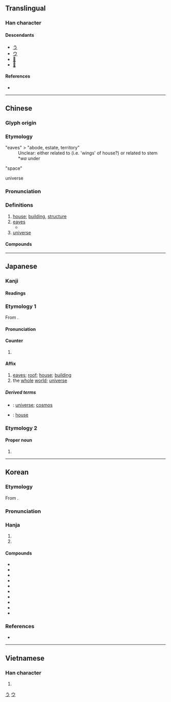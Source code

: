 {{also|字|亭|宁}}
{{character info}}
==Translingual==

===Han character===
{{Han char|rn=40|rad=宀|as=03|sn=6|four=30401|canj=JMD|ids=⿱宀于}}

====Descendants====
* [[う]]
* [[ウ]]
* [[𛀊]]
* [[𛀋]]

====References====
* {{Han ref|kx=0282.020|dkj=07067|dj=0551.220|hdz=20911.070|uh=5B87|ud=23431|bh=A674|bd=42612}}

[[Category:Han characters from which hiragana were derived|う]]
[[Category:Han characters from which katakana were derived|ウ]]

----

==Chinese==
{{zh-forms|alt=𡧃}}

===Glyph origin===
{{Han etym}}
{{Han compound|宀|于|c1=s|c2=p|ls=psc|t1=house}}

===Etymology===
;"eaves" > "abode, estate, territory"
:Unclear: either related to {{och-l|羽|wings}} (i.e. 'wings' of house?) or related to stem *''wa'' under {{och-l|況|tr=*hwaŋh}}

;"space"
:{{rfe|zh|From "abode" < "eaves"?}}

;universe
:{{rfe|zh|From "space" < "abode" < "eaves"}}

===Pronunciation===
{{zh-pron
|m=yǔ
|m-s=yu3
|c=jyu5
|c-t=yi4
|g=y3
|h=pfs=yí/yî;gd=yi3
|j=
|md=ṳ̄
|mn=xm,qz,tw:ú/zz:í
|mn-t=u2
|w=3hhy
|x=y3
|mc=y
|oc=y
|cat=n
}}

===Definitions===
{{zh-hanzi}}

# [[house]]; [[building]], [[structure]]
# [[eaves]]
#* {{zh-x|果臝 之 實、亦 施 于 宇。|The fruit of the heavenly gourd, would be hanging about our eaves;|ref=Shijing}}
# [[universe]]

====Compounds====
{{zh-der|仁宇|功濟宇內|區宇|區宇一清|器宇|器宇不凡|器宇軒昂|土宇|壇宇|天宇|威震寰宇|宇下|宇內|穹宇|宇宙|宇宙塵|宇宙射線|宇宙年|宇宙火箭|宇宙站|宇宙線|宇宙觀|宇宙速度|宇宙鋒|宇宙飛船|宇文|宇文化及|宇文泰|宇文覺|宇文護|宇航|宇量|宸宇|寰宇|寰宇記|屋宇|島宇宙|峻宇|庭宇|廟宇|廨宇|御宇|德宇|房宇|拓宇|握圖臨宇|故宇|敗宇頹垣|望衡對宇|杜宇|梵宇|棟宇|樓宇|殿宇|氣宇|氣宇昂昂|氣宇軒昂|海宇|海宇昇平|牆宇|玉宇|琳宮梵宇|瓊樓玉宇|瓊臺玉宇|疆宇|眉宇|真宇|神宇|祠宇|紫芝眉宇|紺宇|胸宇|膨脹宇宙|芝宇|衡宇|觀宇|賓宇|軒宇|軒昂氣宇|邃宇|隙宇|韻宇|飛宇|黌宇}}

----

==Japanese==

===Kanji===
{{ja-kanji|grade=6|rs=宀03}}

====Readings====
{{ja-readings
|goon=う
|kanon=う
|kun=のき-, いえ-
}}

===Etymology 1===
{{ja-kanjitab|う|yomi=on}}
From {{der|ja|ltc|sort=う|-}} {{ltc-l|宇}}.

====Pronunciation====
{{ja-pron|う|y=on}}

====Counter====
{{ja-pos|counter|う}}

# {{n-g|Counter for [[building]]s, [[roof]]s, etc.}}

====Affix====
{{ja-pos|affix|う}}

# [[eaves]]; [[roof]]; [[house]]; [[building]]
# the [[whole]] [[world]]; [[universe]]

=====Derived terms=====
{{der-top}}
* {{ja-r|宇%宙|う%ちゅう}}: [[universe]]; [[cosmos]]
* {{ja-r|屋%宇|おく%う}}: [[house]]
{{der-bottom}}

===Etymology 2===

====Proper noun====
{{ja-pos|proper|さかい}}

# {{given name|ja|female|sort=さかい}}

----

==Korean==

===Etymology===
From {{der|ko|ltc|-}} {{ltc-l|宇|id=1}}. {{hanja-hunmong|우〯|wǔ|天文#상01A}}

===Pronunciation===
{{ko-hanja-pron|우|l=y}}

===Hanja===
{{ko-hanja-search}}
{{ko-hanja|집|우}}

# {{hanja form of|우|[[whole]] [[world]]; [[universe]]}}
# {{hanja form of|우|[[house]]}}

====Compounds====
{{der-top|Compounds}}
* {{ko-l|우주|[[space]]|宇宙}}
* {{ko-l|우주선|[[spaceship]]|宇宙船}}
* {{ko-l|우주인|[[alien]]; [[astronaut]]|宇宙人}}
* {{ko-l|대우주|[[macrocosm]]|大宇宙}}
* {{ko-l|소우주|[[microcosm]]|小宇宙}}
* {{ko-l|우주복|[[spacesuit]]|宇宙服}}
* {{ko-l|우주진|宇宙塵}}
* {{ko-l|우주만물|[[all]] [[things]]|宇宙萬物}}
* {{ko-l|우주왕복선|[[space shuttle]]|宇宙往復船}}
* {{ko-l|우주비행사|[[astronaut]]|宇宙飛行士}}
{{der-bottom}}

===References===
* {{R:hanjadoc|2519}}

----

==Vietnamese==

===Han character===
{{vi-readings|reading=vũ, võ, thủy|rs=宀03}}

# {{rfdef|vi|sort=宀03}}